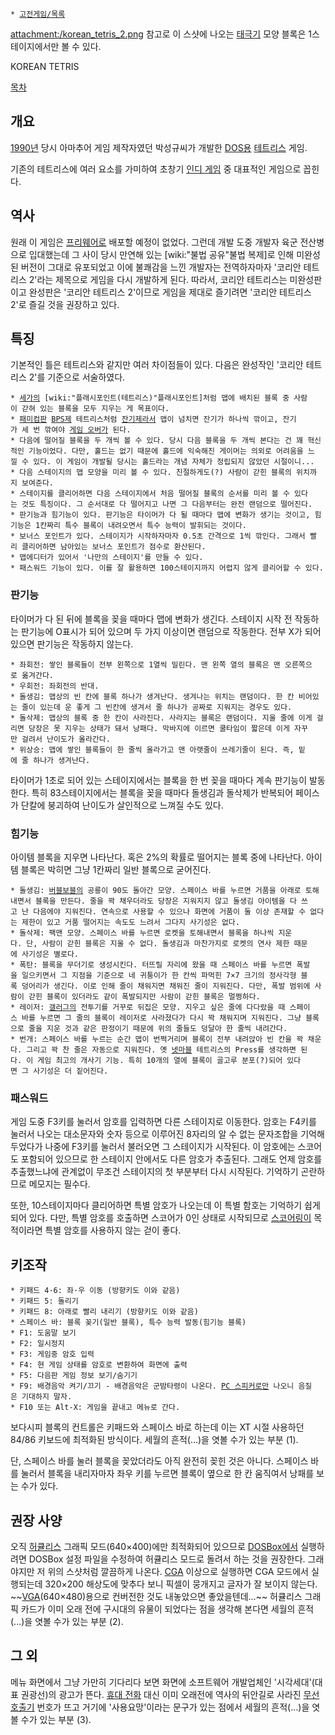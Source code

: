  * [[고전게임/목록]]

attachment:/korean_tetris_2.png
참고로 이 스샷에 나오는 [[태극기]] 모양 블록은 1스테이지에서만 볼 수 있다.

KOREAN TETRIS

[[목차]]

== 개요 ==
[[1990년]] 당시 아마추어 게임 제작자였던 박성규씨가 개발한 [[DOS]]용 [[테트리스]] 게임.

기존의 테트리스에 여러 요소를 가미하여 초창기 [[인디 게임]] 중 대표적인 게임으로 꼽힌다.

== 역사 ==
원래 이 게임은 [[프리웨어]]로 배포할 예정이 없었다. 그런데 개발 도중 개발자 육군 전산병으로 입대했는데 그 사이 당시 만연해 있는 [wiki:"불법 공유"불법 복제]로 인해 미완성된 버전이 그대로 유포되었고 이에 불쾌감을 느낀 개발자는 전역하자마자 '코리안 테트리스 2'라는 제목으로 게임을 다시 개발하게 된다. 따라서, 코리안 테트리스는 미완성판이고 완성판은 '코리안 테트리스 2'이므로 게임을 제대로 즐기려면 '코리안 테트리스 2'로 즐길 것을 권장하고 있다.

== 특징 ==
기본적인 틀은 테트리스와 같지만 여러 차이점들이 있다. 다음은 완성작인 '코리안 테트리스 2'를 기준으로 서술하였다.
 * [[세가]]의 [wiki:"플래시포인트(테트리스)"플래시포인트]처럼 맵에 배치된 블록 중 사람이 갇혀 있는 블록을 모두 지우는 게 목표이다.
 * [[패미컴]]판 [[BPS]]제 테트리스처럼 [[잔기]]제라서 맵이 넘치면 잔기가 하나씩 깎이고, 잔기가 세 번 깎여야 [[게임 오버]]가 된다.
 * 다음에 떨어질 블록을 두 개씩 볼 수 있다. 당시 다음 블록을 두 개씩 본다는 건 꽤 혁신적인 기능이었다. 다만, 홀드는 없기 때문에 홀드에 익숙해진 게이머는 의외로 어려움을 느낄 수 있다. 이 게임이 개발될 당시는 홀드라는 개념 자체가 정립되지 않았던 시절이니...
 * 다음 스테이지의 맵 모양을 미리 볼 수 있다. 친절하게도(?) 사람이 갇힌 블록의 위치까지 보여준다.
 * 스테이지를 클리어하면 다음 스테이지에서 처음 떨어질 블록의 순서를 미리 볼 수 있다는 것도 특징이다. 그 순서대로 다 떨어지고 나면 그 다음부터는 완전 랜덤으로 떨어진다.
 * 판기능과 힘기능이 있다. 판기능은 타이머가 다 될 때마다 맵에 변화가 생기는 것이고, 힘기능은 1칸짜리 특수 블록이 내려오면서 특수 능력이 발휘되는 것이다.
 * 보너스 포인트가 있다. 스테이지가 시작하자마자 0.5초 간격으로 1씩 깎인다. 그래서 빨리 클리어하면 남아있는 보너스 포인트가 점수로 환산된다.
 * 맵에디터가 있어서 '나만의 스테이지'를 만들 수 있다.
 * 패스워드 기능이 있다. 이를 잘 활용하면 100스테이지까지 어렵지 않게 클리어할 수 있다.

=== 판기능 ===
타이머가 다 된 뒤에 블록을 꽂을 때마다 맵에 변화가 생긴다. 스테이지 시작 전 작동하는 판기능에 O표시가 되어 있으며 두 가지 이상이면 랜덤으로 작동한다. 전부 X가 되어 있으면 판기능은 작동하지 않는다.
 * 좌회전: 쌓인 블록들이 전부 왼쪽으로 1열씩 밀린다. 맨 왼쪽 열의 블록은 맨 오른쪽으로 옮겨간다.
 * 우회전: 좌회전의 반대.
 * 돌생김: 맵상의 빈 칸에 블록 하나가 생겨난다. 생겨나는 위치는 랜덤이다. 한 칸 비어있는 줄이 있는데 운 좋게 그 빈칸에 생겨서 줄 하나가 공짜로 지워지는 경우도 있다.
 * 돌삭제: 맵상의 블록 중 한 칸이 사라진다. 사라지는 블록은 랜덤이다. 지울 줄에 이게 걸리면 당장은 못 지우는 상태가 돼서 낭패다. 막바지에 이르면 쿨타임이 짧은데 이게 자꾸만 걸려서 난이도가 올라간다.
 * 위상승: 맵에 쌓인 블록들이 한 줄씩 올라가고 맨 아랫줄이 쓰레기줄이 된다. 즉, 밑에 줄 하나가 생겨난다.

타이머가 1초로 되어 있는 스테이지에서는 블록을 한 번 꽂을 때마다 계속 판기능이 발동한다. 특히 83스테이지에서는 블록을 꽂을 때마다 돌생김과 돌삭제가 반복되어 페이스가 단칼에 붕괴하여 난이도가 살인적으로 느껴질 수도 있다.

=== 힘기능 ===
아이템 블록을 지우면 나타난다. 혹은 2%의 확률로 떨어지는 블록 중에 나타난다. 아이템 블록은 박히면 그냥 1칸짜리 일반 블록으로 굳어진다.
 * 돌생김: [[버블보블]]의 공룡이 90도 돌아간 모양. 스페이스 바를 누르면 거품을 아래로 토해내면서 블록을 만든다. 줄을 꽉 채우더라도 당장은 지워지지 않고 돌생김 아이템을 다 쓰고 난 다음에야 지워진다. 연속으로 사용할 수 있으나 화면에 거품이 둘 이상 존재할 수 없다는 제한이 있고 거품 떨어지는 속도도 느려서 그다지 사기성은 없다.
 * 돌삭제: 팩맨 모양. 스페이스 바를 누르면 로켓을 토해내면서 블록을 하나씩 지운다. 단, 사람이 갇힌 블록은 지울 수 없다. 돌생김과 마찬가지로 로켓의 연사 제한 때문에 사기성은 별로다.
 * 폭탄: 블록을 무더기로 생성시킨다. 터뜨릴 자리에 왔을 때 스페이스 바를 누르면 폭발을 일으키면서 그 지점을 기준으로 네 귀퉁이가 한 칸씩 파먹힌 7×7 크기의 정사각형 블록 덩어리가 생긴다. 이로 인해 줄이 채워지면 채워진 줄이 지워진다. 다만, 폭발 범위에 사람이 갇힌 블록이 있더라도 같이 폭발되지만 사람이 갇힌 블록은 멀쩡하다.
 * 레이저: [[갤러그]]의 전투기를 거꾸로 뒤집은 모양. 지우고 싶은 줄에 다다랐을 때 스페이스 바를 누르면 그 줄의 블록이 레이저로 사라졌다가 다시 꽉 채워지며 지워진다. 그냥 블록으로 줄을 지운 것과 같은 판정이기 때문에 위의 줄들도 덩달아 한 줄씩 내려간다.
 * 번개: 스페이스 바를 누르는 순간 맵이 번쩍거리며 블록이 전부 내려앉아 빈 칸을 꽉 채운다. 그리고 꽉 찬 줄은 자동으로 지워진다. 옛 [[넷마블]] 테트리스의 Press를 생각하면 된다. 이 게임 최고의 개사기 기능. 특히 10개의 열에 블록이 골고루 분포(?)되어 있다면 그 사기성은 더 짙어진다.

=== 패스워드 ===
게임 도중 F3키를 눌러서 암호를 입력하면 다른 스테이지로 이동한다. 암호는 F4키를 눌러서 나오는 대소문자와 숫자 등으로 이루어진 8자리의 알 수 없는 문자조합을 기억해 두었다가 나중에 F3키를 눌러서 불러오면 그 스테이지가 시작된다. 이 암호에는 스코어도 포함되어 있으므로 한 스테이지 안에서도 다른 암호가 추출된다. 그래도 언제 암호를 추출했느냐에 관계없이 무조건 스테이지의 첫 부분부터 다시 시작된다. 기억하기 곤란하므로 메모지는 필수다.

또한, 10스테이지마다 클리어하면 특별 암호가 나오는데 이 특별 함호는 기억하기 쉽게 되어 있다. 다만, 특별 암호를 호출하면 스코어가 0인 상태로 시작되므로 [[스코어링]]이 목적이라면 특별 암호를 사용하지 않는 걷이 좋다.

== 키조작 ==
 * 키패드 4·6: 좌·우 이동 (방향키도 이와 같음)
 * 키패드 5: 돌리기
 * 키패드 8: 아래로 빨리 내리기 (방향키도 이와 같음)
 * 스페이스 바: 블록 꽂기(일반 블록), 특수 능력 발동(힘기능 블록)
 * F1: 도움말 보기
 * F2: 일시정지
 * F3: 게임중 암호 입력
 * F4: 현 게임 상태를 암호로 변환하여 화면에 출력
 * F5: 다음판 게임 정보 보기/숨기기
 * F9: 배경음악 켜기/끄기 - 배경음악은 군밤타령이 나온다. [[PC 스피커]]로만 나오니 음질은 기대하지 말자.
 * F10 또는 Alt-X: 게임을 끝내고 메뉴로 간다.

보다시피 블록의 컨트롤은 키패드와 스페이스 바로 하는데 이는 XT 시절 사용하던 84/86 키보드에 최적화된 방식이다. 세월의 흔적(...)을 엿볼 수가 있는 부분 (1).

단, 스페이스 바를 눌러 블록을 꽂았더라도 아직 완전히 꽂힌 것은 아니다. 스페이스 바를 눌러서 블록을 내리자마자 좌우 키를 누르면 블록이 옆으로 한 칸 움직여서 낭패를 보는 수가 있다.

== 권장 사양 ==
오직 [[허큘리스]] 그래픽 모드(640×400)에만 최적화되어 있으므로 [[DOSBox]]에서 실행하려면 DOSBox 설정 파일을 수정하여 허큘리스 모드로 돌려서 하는 것을 권장한다. 그래야지만 저 위의 스샷처럼 깔끔하게 나온다. [[CGA]] 이상으로 실행하면 CGA 모드에서 실행되는데 320×200 해상도에 맞추다 보니 픽셀이 뭉개지고 글자가 잘 보이지 않는다. ~~[[VGA]](640×480)용으로 컨버전한 것도 내놓았으면 좋았을텐데...~~ 허큘리스 그래픽 카드가 이미 오래 전에 구시대의 유물이 되었다는 점을 생각해 본다면 세월의 흔적(...)을 엿볼 수가 있는 부분 (2).

== 그 외 ==
메뉴 화면에서 그냥 가만히 기다리다 보면 화면에 소프트웨어 개발업체인 '시각세대'(대표 권광선)의 광고가 뜬다. [[휴대 전화]] 대신 이미 오래전에 역사의 뒤안길로 사라진 [[무선호출기]] 번호가 뜨고 거기에 '사용요망'이라는 문구가 있는 점에서 세월의 흔적(...)을 엿볼 수가 있는 부분 (3).
